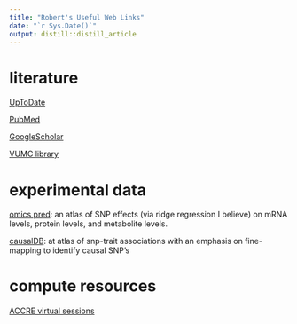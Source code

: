 ```yaml
---
title: "Robert's Useful Web Links"
date: "`r Sys.Date()`"
output: distill::distill_article
---
```


# literature

[UpToDate](https://www-uptodate-com.ckmproxy.vumc.org/contents/search)

[PubMed](https://pubmed-ncbi-nlm-nih-gov.proxy.library.vanderbilt.edu/?otool=vandylib)

[GoogleScholar](https://scholar.google.com/)

[VUMC library](https://www.library.vanderbilt.edu/biomedical/)

# experimental data

[omics pred](https://www.omicspred.org/): an atlas of SNP effects (via ridge regression I believe) on mRNA levels, protein levels, and metabolite levels.

[causalDB](http://www.mulinlab.org/causaldb/index.html): at atlas of snp-trait associations with an emphasis on fine-mapping to identify causal SNP's

# compute resources

[ACCRE virtual sessions](https://portal.accre.vanderbilt.edu/pun/sys/dashboard/batch_connect/sessions)
